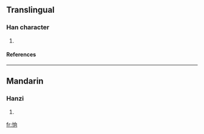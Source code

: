 ==Translingual==
===Han character===
{{Han char|rn=61|rad=心|as=06|sn=9|four=9702<sub>0</sub>|canj=心竹月口 (PHBR)}}
# {{defn|Han|sort=心06}}
====References====
{{Han ref|kx=0385.070|dkj=10586|dj=0716.040|hdz=42296.110|uh=6066|ud=24678|bh=CED0|bd=52944}}
----
==Mandarin==
===Hanzi===
{{cmn-hanzi|pin=[[xiàng]] (xiang4)|wg=hsiang<sup>4</sup>}}
# {{defn|Mandarin}}

[[fr:恦]]